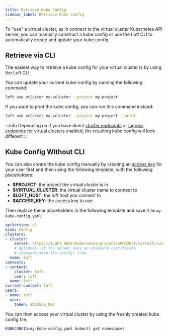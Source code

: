 ```yaml
---
title: Retrieve Kube Config
sidebar_label: Retrieve Kube Config
---
```


To "use" a virtual cluster, as in connect to the virtual cluster Kubernetes API server, you can
manually construct a kube config or use the Loft CLI to automatically create and update your
kube config.


## Retrieve via CLI

The easiest way to retrieve a kube config for your virtual cluster is by using the Loft CLI.

You can update your current kube-config by running the following command:
```bash
loft use vcluster my-vcluster --project my-project
```

If you want to print the kube config, you can run this command instead:
```bash
loft use vcluster my-vcluster --project my-project --print
```

:::info
Depending on if you have direct [cluster endpoints](../clusters/multi-region-mode) or
[ingress endpoints for virtual clusters](../virtual-clusters/ingress-access)
enabled, the resulting kube config will look different
:::


## Kube Config Without CLI

You can also create the kube config manually by creating an [access key](../users/access-keys) for
your user first and then using the following template, with the following placeholders:

* **$PROJECT**: the project the virtual cluster is in
* **$VIRTUAL_CLUSTER**: the virtual cluster name to connect to
* **$LOFT_HOST**: the loft host you connect to
* **$ACCESS_KEY**: the access key to use

Then replace these placeholders in the following template and save it as `my-kube-config.yaml`:

```yaml
apiVersion: v1
kind: Config
clusters:
- cluster:
    server: https://$LOFT_HOST/kubernetes/project/$PROJECT/virtualcluster/$VIRTUAL_CLUSTER
    # Optional: if the server uses an insecure certificate
    # insecure-skip-tls-verify: true
  name: loft
contexts:
- context:
    cluster: loft
    user: loft
  name: loft
current-context: loft
users:
- name: loft
  user:
    token: $ACCESS_KEY
```

You can then access your virtual cluster by using the freshly created kube config file:
```bash
KUBECONFIG=my-kube-config.yaml kubectl get namespaces
```
